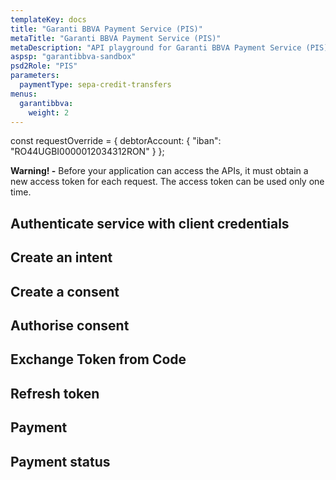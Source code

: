 ```yaml
---
templateKey: docs
title: "Garanti BBVA Payment Service (PIS)"
metaTitle: "Garanti BBVA Payment Service (PIS)"
metaDescription: "API playground for Garanti BBVA Payment Service (PIS)"
aspsp: "garantibbva-sandbox"
psd2Role: "PIS"
parameters:
  paymentType: sepa-credit-transfers
menus:
  garantibbva: 
    weight: 2
---
```




const requestOverride = {
  debtorAccount: {
    "iban": "RO44UGBI0000012034312RON"
  }
};


<SimpleAlert color="warning">
  <span>
    <b>Warning! -</b> Before your application can access the APIs, it must obtain a new access token for each request. The access token can be used only one time.
  </span>
</SimpleAlert>
<br/>

  <step>

  ## Authenticate service with client credentials

  <CreateClientCredentialsToken/>
  </step>
  <step>

  ## Create an intent

  <CreateClientIntent />
  </step>
  <step>

  ## Create a consent

  <StepInitiatePayment requestOverride={requestOverride} />
  </step>
<step>

  ## Authorise consent

  <AuthoriseStep/>
</step>
<step>

  ## Exchange Token from Code

  <CreateToken/>
</step>
<step>

  ## Refresh token

  <RefreshToken/>
  </step>
  <step>

  ## Payment

  <StepPayment/>
  </step>
  <step>

  ## Payment status

  <StepPaymentStatus/>
  </step>

